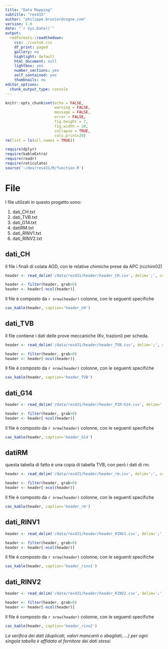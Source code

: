 ```yaml
---
title: "Data Mapping"
subtitle: "res415"
author: "philippe.brunier@cogne.com"
version: 1.0 
date: "`r Sys.Date()`"
output:
  rmdformats::readthedown:
    css: ./custom.css
    df_print: paged
    gallery: no
    highlight: default
    html_document: null
    lightbox: yes
    number_sections: yes
    self_contained: yes
    thumbnails: no
editor_options:
  chunk_output_type: console
---
```


```r
knitr::opts_chunk$set(echo = FALSE,
                      warning = FALSE,
                      message = FALSE,
                      error = FALSE,
                      fig.height = 7,
                      fig.width = 10,
                      collapse = TRUE,
                      cols.print=20)
rm(list = ls(all.names = TRUE))

require(dplyr)
require(kableExtra)
require(readr)
require(reticulate)
source('~/dev/res431/R/function.R')
```

# File

I file utilizati in questo progetto sono: 

1. dati_CH.txt
1. dati_TVB.txt
1. dati_G14.txt
1. datiRM.txt
1. dati_RINV1.txt
1. dati_RINV2.txt

## dati_CH 

Il file i finali di colata AOD, con le relative chimiche prese da APC (rcchim02)

```r

header <- read_delim('/data/res431/header/header_CH.csv', delim=';', col_type=cols())

header <- filter(header, grab>0)
header <- header[-ncol(header)]

```

Il file è composto da `r nrow(header)` colonne, con le seguenti specifiche

```r
cas_kable(header, caption='header_CH')
```


## dati_TVB

Il file contiene i dati delle prove meccaniche (Kv, trazioni) per scheda. 

```r

header <- read_delim('/data/res431/header/header_TVB.csv', delim=';', col_type=cols())

header <- filter(header, grab>0)
header <- header[-ncol(header)]

```

Il file è composto da `r nrow(header)` colonne, con le seguenti specifiche

```r
cas_kable(header, caption='header_TVB')
```


## dati_G14

```r

header <- read_delim('/data/res431/header/header_PIR-G14.csv', delim=';', col_type=cols())

header <- filter(header, grab>0)
header <- header[-ncol(header)]

```

Il file è composto da `r nrow(header)` colonne, con le seguenti specifiche

```r
cas_kable(header, caption='header_G14')
```

## datiRM

questa tabella di fatto è una copia di tabella TVB, con  però i dati di rm. 

```r

header <- read_delim('/data/res431/header/header_rm.csv', delim=';', col_type=cols())

header <- filter(header, grab>0)
header <- header[-ncol(header)]

```

Il file è composto da `r nrow(header)` colonne, con le seguenti specifiche

```r
cas_kable(header, caption='header_rm')
```

## dati_RINV1

```r

header <- read_delim('/data/res431/header/header_RINV1.csv', delim=';', col_type=cols())

header <- filter(header, grab>0)
header <- header[-ncol(header)]

```

Il file è composto da `r nrow(header)` colonne, con le seguenti specifiche

```r
cas_kable(header, caption='header_rinv1')
```

## dati_RINV2

```r

header <- read_delim('/data/res431/header/header_RINV2.csv', delim=';', col_type=cols())

header <- filter(header, grab>0)
header <- header[-ncol(header)]

```

Il file è composto da `r nrow(header)` colonne, con le seguenti specifiche

```r
cas_kable(header, caption='header_rinv2')
```

*La verifica dei dati (duplicati, valori mancanti o sbagliati, ...) per ogni singola tabella è affidata al fornitore dei dati stessi*
